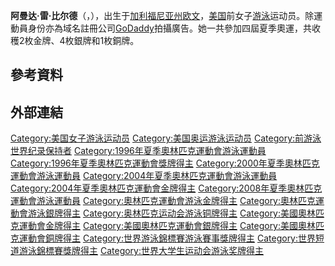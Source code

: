 {{noteTA|G1=Aquatics}}
{{Infobox Swimmer
| swimmername = Amanda Beard
| image = Amanda Beard at Heart Truth 2009.jpg
| fullname = Amanda Beard
| nationality = {{USA}}
| strokes = [[蛙泳|蛙泳]]
| club =Irvine Novaquatics
| collegeteam =University of Arizona
| birth_date ={{birth date and age|year=1981|month=10|day=29}}
| birth_place ={{USA}}[[加利福尼亚州|加利福尼亚州]][[纽波特比奇_(加利福尼亚州)|纽波特比奇]]
| deathdate =
| deathplace =
| height = {{height|m=1.72}}
| weight =130 lb (59 kg)
| medaltemplates =
{{MedalCountry|{{USA}}}}
{{MedalSport|女子游泳}}
{{MedalCompetition|夏季奧林匹克運動會}}
{{MedalGold|[[1996年夏季奥林匹克运动会|1996年亚特兰大]]|4×100混合泳拉力}}
{{MedalSilver|1996年亚特兰大|100米蛙泳}}
{{MedalSilver|1996年亚特兰大|200米蛙泳}}
{{MedalBronze|[[2000年夏季奥林匹克运动会|2000年悉尼]]<ref>{{cite web |url=http://espn.go.com/oly/summer00/swimming/index.html |title=ESPN Sydney Swimming |accessdate=2007-07-22 |archive-date=2007-08-21 |archive-url=https://web.archive.org/web/20070821022752/http://www.espn.go.com/oly/summer00/swimming/index.html |dead-url=no }}</ref>| 200米蛙泳}}
{{MedalGold | [[2004年夏季奥林匹克运动会|2004年雅典]]<ref>{{cite web |url=http://sportsillustrated.cnn.com/olympics/2004/schedules/117BySport.html |title=2004 Olympic Games swimming results |accessdate=2007-07-22 |archive-date=2006-05-09 |archive-url=https://web.archive.org/web/20060509051921/http://sportsillustrated.cnn.com/olympics/2004/schedules/117BySport.html |dead-url=no }}</ref>| 200米蛙泳}}
{{MedalSilver|2004年雅典|200米个人混合泳}}
{{MedalSilver|2004年雅典|4×100米混合泳接力}}
{{MedalCompetition|世界游泳錦標賽（短池）}}
{{MedalSilver|1997年哥德堡|4×100公尺混合式接力}}
{{MedalSilver|2004年印第安納波利斯<ref>{{cite web |url=http://www.fina.org/events/SW/SWC(25 m)/Indianapolis_2004/results/pdf/Results_2004_World_Short_Course_25m_Indianapolis.pdf |title=7th FINA World Championships - 25 m Indianapolis 2004 |accessdate=2007-07-24 }}{{dead link|date=2018年5月 |bot=InternetArchiveBot |fix-attempted=yes }}</ref>|200米蛙泳}}
{{MedalSilver|2004年印第安納波利斯|4×100混合泳拉力}}
{{MedalSilver|2002年莫斯科|4×100混合泳拉力}}
{{MedalCompetition|[[夏季世界大學運動會|夏季世界大學運動會]]}}
{{MedalSilver|[[1999年夏季世界大學生運動會|1999年马拉加]]|100米蛙泳}}
{{MedalCompetition|[[世界游泳錦標賽|世界游泳錦標賽]]}}
{{MedalGold|2003年巴塞隆拿|200米蛙泳}}
{{MedalSilver|2003年巴塞隆拿|100米蛙泳}}
{{MedalSilver|2003年巴塞隆拿|4×100混合泳拉力}}
|website=www.AmandaBeard.net}}
{{世大運獎牌記錄
|項目=游泳
|a1=1999
|b1=2
|c1=100公尺蛙式
}}
'''阿曼达·雷·比尔德'''（{{lang-en|'''Amanda Ray Beard'''}}，{{bd|1981年|10月29日||}}），出生于[[加利福尼亚州|加利福尼亚州]][[欧文_(加利福尼亚州)|欧文]]，[[美国|美国]]前女子[[游泳|游泳]]运动员。除運動員身份亦為域名註冊公司[[GoDaddy|GoDaddy]]拍攝廣告。她一共參加四屆夏季奧運，共收穫2枚金牌、4枚銀牌和1枚銅牌。

== 參考資料 ==
{{Reflist}}

== 外部連結 ==
{{奥林匹克运动会游泳比赛女子200米蛙泳冠军}}
{{奥林匹克运动会游泳比赛女子4×100米混合泳接力冠军}}

{{Authority control}}
{{DEFAULTSORT: Beard, Amanda}}
[[Category:美国女子游泳运动员|Category:美国女子游泳运动员]]
[[Category:美国奥运游泳运动员|Category:美国奥运游泳运动员]]
[[Category:前游泳世界纪录保持者|Category:前游泳世界纪录保持者]]
[[Category:1996年夏季奧林匹克運動會游泳運動員|Category:1996年夏季奧林匹克運動會游泳運動員]]
[[Category:1996年夏季奧林匹克運動會獎牌得主|Category:1996年夏季奧林匹克運動會獎牌得主]]
[[Category:2000年夏季奧林匹克運動會游泳運動員|Category:2000年夏季奧林匹克運動會游泳運動員]]
[[Category:2004年夏季奧林匹克運動會游泳運動員|Category:2004年夏季奧林匹克運動會游泳運動員]]
[[Category:2004年夏季奧林匹克運動會金牌得主|Category:2004年夏季奧林匹克運動會金牌得主]]
[[Category:2008年夏季奧林匹克運動會游泳運動員|Category:2008年夏季奧林匹克運動會游泳運動員]]
[[Category:奧林匹克運動會游泳金牌得主|Category:奧林匹克運動會游泳金牌得主]]
[[Category:奧林匹克運動會游泳銀牌得主|Category:奧林匹克運動會游泳銀牌得主]]
[[Category:奥林匹克运动会游泳铜牌得主|Category:奥林匹克运动会游泳铜牌得主]]
[[Category:美國奧林匹克運動會金牌得主|Category:美國奧林匹克運動會金牌得主]]
[[Category:美國奧林匹克運動會銀牌得主|Category:美國奧林匹克運動會銀牌得主]]
[[Category:美國奧林匹克運動會銅牌得主|Category:美國奧林匹克運動會銅牌得主]]
[[Category:世界游泳錦標賽游泳賽事獎牌得主|Category:世界游泳錦標賽游泳賽事獎牌得主]]
[[Category:世界短道游泳錦標賽獎牌得主|Category:世界短道游泳錦標賽獎牌得主]]
[[Category:世界大学生运动会游泳奖牌得主|Category:世界大学生运动会游泳奖牌得主]]